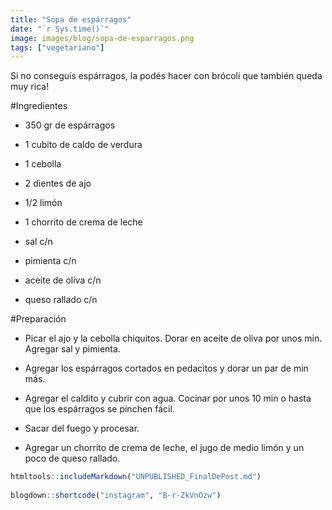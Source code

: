 ```yaml
---
title: "Sopa de espárragos"
date: "`r Sys.time()`"
image: images/blog/sopa-de-esparragos.png
tags: ["vegetariano"]
---
```


Si no conseguís espárragos, la podés hacer con brócoli que también queda muy rica!

#Ingredientes

- 350 gr de espárragos

- 1 cubito de caldo de verdura

- 1 cebolla

- 2 dientes de ajo

- 1/2 limón

- 1 chorrito de crema de leche

- sal c/n

- pimienta c/n

- aceite de oliva c/n

- queso rallado c/n


#Preparación

- Picar el ajo y la cebolla chiquitos. Dorar en aceite de oliva por unos min. Agregar sal y pimienta.

- Agregar los espárragos cortados en pedacitos y dorar un par de min más.

- Agregar el caldito y cubrir con agua. Cocinar por unos 10 min o hasta que los espárragos se pinchen fácil.

- Sacar del fuego y procesar.

- Agregar un chorrito de crema de leche, el jugo de medio limón y un poco de queso rallado.

```r
htmltools::includeMarkdown("UNPUBLISHED_FinalDePost.md")
 
blogdown::shortcode("instagram", "B-r-ZkVnOzw")

```
